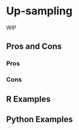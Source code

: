 # Up-sampling {#sec-imbalenced-upsample}

WIP

## Pros and Cons

### Pros

### Cons

## R Examples

## Python Examples

